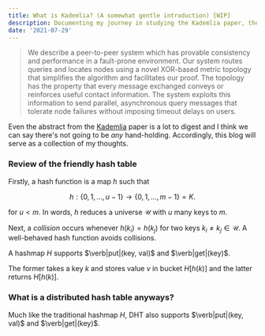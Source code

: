 ```yaml
---
title: What is Kademlia? (A somewhat gentle introduction) [WIP]
description: Documenting my journey in studying the Kademlia paper, the peer-to-peer ditributed hash table. 
date: '2021-07-29'
---
```


> We describe a peer-to-peer system which has provable consistency and performance in a fault-prone
environment. Our system routes queries and locates
nodes using a novel XOR-based metric topology that
simplifies the algorithm and facilitates our proof.
The topology has the property that every message
exchanged conveys or reinforces useful contact information. The system exploits this information to
send parallel, asynchronous query messages that tolerate node failures without imposing timeout delays
on users.

Even the abstract from the [Kademlia](http://css.csail.mit.edu/6.824/2014/papers/kademlia.pdf) paper
is a lot to digest and I think we can say there's not going to be *any* hand-holding. 
Accordingly, this blog will serve as a collection of my thoughts.

### Review of the friendly hash table
Firstly, a hash function is a map $h$ such that

$$
h : \{0, 1, ..., u - 1\} \to \{0, 1, ..., m -1\} = K.
$$

for $u < m$. In words, $h$ reduces a universe 
$\mathcal{U}$ with $u$ 
many keys to $m$. 

Next, a *collision* occurs whenever 
$h(k_i) = h(k_j)$
for two keys $k_i \neq k_j \in \mathcal{U}$.
A well-behaved hash function avoids collisions.

A hashmap $H$ supports $\verb|put|(key, val)$ and 
$\verb|get|(key)$. 

The former takes a key $k$ and stores value $v$
in bucket $H[h(k)]$ and the latter returns 
$H[h(k)]$. 

### What is a distributed hash table anyways?

Much like the traditional hashmap $H$, DHT 
also supports $\verb|put|(key, val)$ and 
$\verb|get|(key)$.



